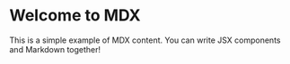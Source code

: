 # Welcome to MDX

This is a simple example of MDX content. You can write JSX components and Markdown together!
